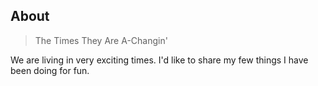## About

> The Times They Are A-Changin'

We are living in very exciting times. I'd like to share my few things I have been doing for fun. 
